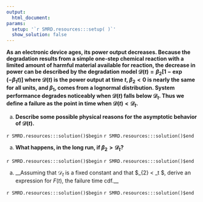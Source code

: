 ```yaml
---
output:
  html_document:
params:
  setup: '`r SMRD.resources:::setup( )`'
  show_solution: false
---
```


__As an electronic device ages, its power output decreases.  Because the degradation results from a simple one-step chemical reaction with a limited amount of harmful material available for reaction, the decrease in power can be described by the degradation model $\mathcal{D}(t) = \beta_{2}[1 -  \exp(-\beta_{1} t )]$ where $\mathcal{D}(t)$ is the power output at time $t$, $\beta_{2} < 0$ is nearly the same for all units, and $\beta_{1}$, comes from a lognormal distribution.  System performance degrades noticeably when $\mathcal{D}(t)$ falls below $\mathcal{D}_t$. Thus we define a failure as the point in time when $\mathcal{D}(t) < \mathcal{D}_t$.__

a. __Describe some possible physical reasons for the asymptotic behavior of $\mathcal{D}(t)$.__

`r SMRD.resources:::solution()$begin`
`r SMRD.resources:::solution()$end`

a. __What happens, in the long run, if $\beta_{2} > \mathcal{D}_t$?__

`r SMRD.resources:::solution()$begin`
`r SMRD.resources:::solution()$end`

a. __Assuming that $\mathcal{D}_t$ is a fixed constant and that $\beta_{2} < \mathcal{D}_t $, derive an expression for $F(t)$, the failure time cdf.__

`r SMRD.resources:::solution()$begin`
`r SMRD.resources:::solution()$end`
